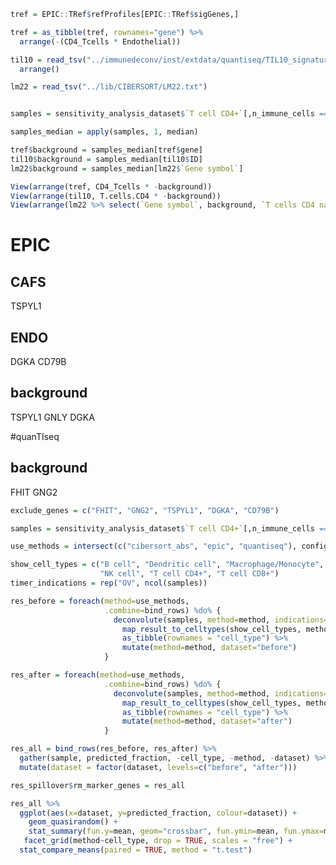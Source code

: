 ```r
tref = EPIC::TRef$refProfiles[EPIC::TRef$sigGenes,]

tref = as_tibble(tref, rownames="gene") %>% 
  arrange(-(CD4_Tcells * Endothelial))

til10 = read_tsv("../immunedeconv/inst/extdata/quantiseq/TIL10_signature.txt") %>% 
  arrange()

lm22 = read_tsv("../lib/CIBERSORT/LM22.txt")


samples = sensitivity_analysis_dataset$`T cell CD4+`[,n_immune_cells == 0]

samples_median = apply(samples, 1, median)
```

```r
tref$background = samples_median[tref$gene]
til10$background = samples_median[til10$ID]
lm22$background = samples_median[lm22$`Gene symbol`]

View(arrange(tref, CD4_Tcells * -background))
View(arrange(til10, T.cells.CD4 * -background))
View(arrange(lm22 %>% select(`Gene symbol`, background, `T cells CD4 naive`, `T cells regulatory (Tregs)`), max(`T cells CD4 naive`, `T cells regulatory (Tregs)`) * -background))

```

# EPIC
## CAFS
TSPYL1

## ENDO
DGKA
CD79B

## background
TSPYL1
GNLY
DGKA

#quanTIseq

## background
FHIT
GNG2



```r
exclude_genes = c("FHIT", "GNG2", "TSPYL1", "DGKA", "CD79B")

samples = sensitivity_analysis_dataset$`T cell CD4+`[,n_immune_cells == 0]

use_methods = intersect(c("cibersort_abs", "epic", "quantiseq"), config$deconvolution_methods)

show_cell_types = c("B cell", "Dendritic cell", "Macrophage/Monocyte",
                    "NK cell", "T cell CD4+", "T cell CD8+")
timer_indications = rep("OV", ncol(samples))

res_before = foreach(method=use_methods,
                     .combine=bind_rows) %do% {
                       deconvolute(samples, method=method, indications=timer_indications) %>%
                         map_result_to_celltypes(show_cell_types, method) %>%
                         as_tibble(rownames = "cell_type") %>%
                         mutate(method=method, dataset="before")
                     }

res_after = foreach(method=use_methods,
                     .combine=bind_rows) %do% {
                       deconvolute(samples, method=method, indications=timer_indications, rmgenes=exclude_genes) %>%
                         map_result_to_celltypes(show_cell_types, method) %>%
                         as_tibble(rownames = "cell_type") %>%
                         mutate(method=method, dataset="after")
                     }

res_all = bind_rows(res_before, res_after) %>%
  gather(sample, predicted_fraction, -cell_type, -method, -dataset) %>%
  mutate(dataset = factor(dataset, levels=c("before", "after")))

res_spillover$rm_marker_genes = res_all

```

```r
res_all %>%
  ggplot(aes(x=dataset, y=predicted_fraction, colour=dataset)) +
    geom_quasirandom() +
    stat_summary(fun.y=mean, geom="crossbar", fun.ymin=mean, fun.ymax=mean, width=.5, color="black") +
   facet_grid(method~cell_type, drop = TRUE, scales = "free") +
  stat_compare_means(paired = TRUE, method = "t.test")


```

